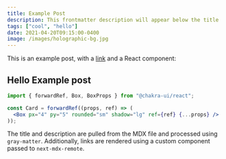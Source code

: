 ```yaml
---
title: Example Post
description: This frontmatter description will appear below the title
tags: ["cool", "hello"]
date: 2021-04-20T09:15:00-0400
image: /images/holographic-bg.jpg
---
```


This is an example post, with a [link](https://nextjs.org) and a React component:

## Hello Example post

```jsx live=false
import { forwardRef, Box, BoxProps } from "@chakra-ui/react";

const Card = forwardRef((props, ref) => (
  <Box px="4" py="5" rounded="sm" shadow="lg" ref={ref} {...props} />
));
```

The title and description are pulled from the MDX file and processed using `gray-matter`. Additionally, links are rendered using a custom component passed to `next-mdx-remote`.
